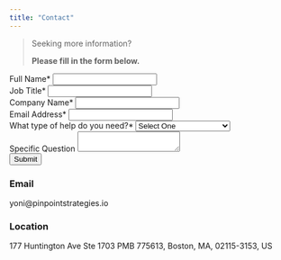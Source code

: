 ```yaml
---
title: "Contact"
---
```


<blockquote>
<p>Seeking more information?</p>
<p><b>Please fill in the form below.</b></p>
</blockquote>

```{=html}
<main class="main_contact">

<form method="POST" action="/api/submit">

	<div class="input">
  <label for="name">Full Name*</label>
  <input id="name" type="text" name="name"
  required />
  </div>

  <div class="input">
  <label for="jobtitle">Job Title*</label>
  <input id="jobtitle" type="text" name="jobtitle" required />
  </div>
	
  <div class="input">
  <label for="name">Company Name*</label>
  <input id="companyname" type="text" name="companyname" required />
  </div>

  <div class="input">
  <label for="email">Email Address*</label>
  <input id="email" type="email" name="email" required />
  </div>

	<div class="input">
  <label for="helptype">What type of help do you need?*</label>
  <select id="helptype" name="helptype" required>
      <option hidden disabled selected value>Select One</option>
      <option value="MandS">Modeling and Simulation</option>
      <option value="ensembles">Ensembles</option>
      <option value="training">Training/Coaching</option>
      <option value="opensience">Open Science</option>
      <option value="other">Other</option>
  </select>
  </div>

  <div class="input">
  <label for="message">Specific Question</label>
  <textarea id="message" name="message"></textarea>
  </div>
	
  <button type="submit">Submit</button>
</form>
</main>
```

### Email

yoni\@pinpointstrategies.io

### Location

177 Huntington Ave Ste 1703 PMB 775613, Boston, MA, 02115-3153, US
